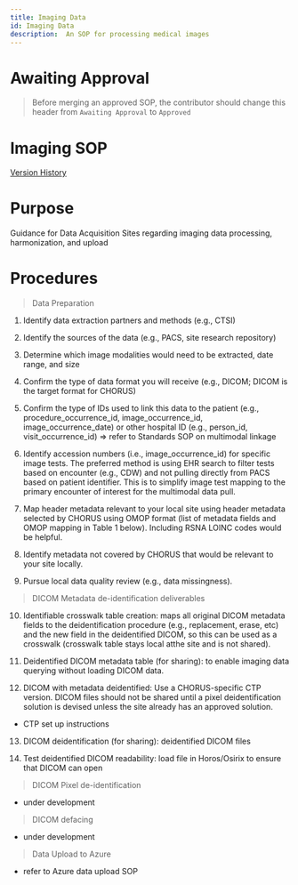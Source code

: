 ```yaml
---
title: Imaging Data
id: Imaging Data
description:  An SOP for processing medical images
---
```

# Awaiting Approval 
> Before merging an approved SOP, the contributor should change this header from `Awaiting Approval` to `Approved`

# Imaging SOP
[Version History](https://github.com/chorus-ai/Chorus_SOP/commits/review-imaging/sop-website/docs/Imaging-Data/review-imaging.mdx)

# Purpose

Guidance for Data Acquisition Sites regarding imaging data processing, harmonization, and upload

# Procedures

> Data Preparation
1. Identify data extraction partners and methods (e.g., CTSI) 

2. Identify the sources of the data (e.g., PACS, site research repository) 

3. Determine which image modalities would need to be extracted, date range, and size 

4. Confirm the type of data format you will receive (e.g., DICOM; DICOM is the target format for CHORUS) 

5. Confirm the type of IDs used to link this data to the patient (e.g., procedure_occurrence_id, image_occurrence_id, image_occurrence_date) or other hospital ID (e.g., person_id, visit_occurrence_id) => refer to Standards SOP on multimodal linkage

6. Identify accession numbers (i.e., image_occurrence_id) for specific image tests. The preferred method is using EHR search to filter tests based on encounter (e.g., CDW) and not pulling directly from PACS based on patient identifier. This is to simplify image test mapping to the primary encounter of interest for the multimodal data pull.

7. Map header metadata relevant to your local site using header metadata selected by CHORUS using OMOP format (list of metadata fields and OMOP mapping in Table 1 below). Including RSNA LOINC codes would be helpful.

8. Identify metadata not covered by CHORUS that would be relevant to your site locally.

9. Pursue local data quality review (e.g., data missingness). 

> DICOM Metadata de-identification deliverables

10. Identifiable crosswalk table creation: maps all original DICOM metadata fields to the deidentification procedure (e.g., replacement, erase, etc) and the new field in the deidentified DICOM, so this can be used as a crosswalk (crosswalk table stays local atthe  site and is not shared).

11. Deidentified DICOM metadata table (for sharing): to enable imaging data querying without loading DICOM data.

12. DICOM with metadata deidentified: Use a CHORUS-specific CTP version. DICOM files should not be shared until a pixel deidentification solution is devised unless the site already has an approved solution.

- CTP set up instructions

13. DICOM deidentification (for sharing): deidentified DICOM files

14. Test deidentified DICOM readability: load file in Horos/Osirix to ensure that DICOM can open

> DICOM Pixel de-identification

- under development

> DICOM defacing

- under development

> Data Upload to Azure

- refer to Azure data upload SOP
